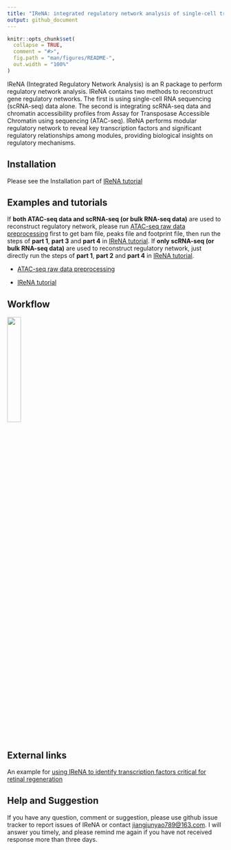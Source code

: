 ```yaml
---
title: "IReNA: integrated regulatory network analysis of single-cell transcriptomes"
output: github_document
---
```


<!-- README.md is generated from README.Rmd. Please edit that file -->

```r
knitr::opts_chunk$set(
  collapse = TRUE,
  comment = "#>",
  fig.path = "man/figures/README-",
  out.width = "100%"
)
```


IReNA (Integrated Regulatory Network Analysis) is an R package to perform regulatory network analysis. IReNA contains two methods to reconstruct gene regulatory networks. The first is using single-cell RNA sequencing (scRNA-seq) data alone. The second is integrating scRNA-seq data and chromatin accessibility profiles from Assay for Transposase Accessible Chromatin using sequencing (ATAC-seq). IReNA performs modular regulatory network to reveal key transcription factors and significant regulatory relationships among modules, providing biological insights on regulatory mechanisms.


## Installation
Please see the Installation part of [IReNA tutorial](https://jiang-junyao.github.io/IReNA/tutorial#installation)

## Examples and tutorials

If **both ATAC-seq data and scRNA-seq (or bulk RNA-seq data)** are used to reconstruct regulatory network, please run [ATAC-seq raw data preprocessing](https://jiang-junyao.github.io/IReNA/ATAC-seq-preprocessing) first to get bam file, peaks file and footprint file, then run the steps of **part 1**, **part 3** and **part 4** in [IReNA tutorial](https://jiang-junyao.github.io/IReNA/tutorial). If **only scRNA-seq (or bulk RNA-seq data)** are used to reconstruct regulatory network, just directly run the steps of **part 1**, **part 2** and **part 4** in [IReNA tutorial](https://jiang-junyao.github.io/IReNA/tutorial).

* [ATAC-seq raw data preprocessing](https://jiang-junyao.github.io/IReNA/ATAC-seq-preprocessing)

* [IReNA tutorial](https://jiang-junyao.github.io/IReNA/tutorial)


## Workflow

![](docs/Readme figure/Workflow.png){ width=25% height=25% }

## External links

An example for [using IReNA to identify transcription factors critical for retinal regeneration](https://github.com/jiewwwang/Single-cell-retinal-regeneration)

## Help and Suggestion

If you have any question, comment or suggestion, please use github issue tracker to report issues of IReNA or contact <jiangjunyao789@163.com>. I will answer you timely, and please remind me again if you have not received response more than three days.
